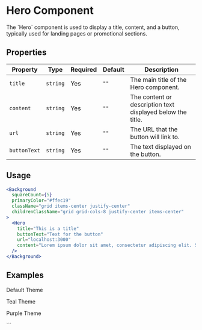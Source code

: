 
# Hero Component

<div className="component-guide text-white">
<p>The `Hero` component is used to display a title, content, and a button, typically used for landing pages or promotional sections.</p>

## Properties

| Property     | Type     | Required | Default | Description                                                |
| ------------ | -------- | -------- | ------- | ---------------------------------------------------------- |
| `title`      | `string` | Yes      | `""`    | The main title of the Hero component.                      |
| `content`    | `string` | Yes      | `""`    | The content or description text displayed below the title. |
| `url`        | `string` | Yes      | `""`    | The URL that the button will link to.                      |
| `buttonText` | `string` | Yes      | `""`    | The text displayed on the button.                          |

## Usage

```jsx title="Hero Component"
<Background
  squareCount={5}
  primaryColor="#ffec19"
  className="grid items-center justify-center"
  childrenClassName="grid grid-cols-8 justify-center items-center"
>
  <Hero
    title="This is a title"
    buttonText="Text for the button"
    url="localhost:3000"
    content="Lorem ipsum dolor sit amet, consectetur adipiscing elit. Sed do eiusmod tempor incididunt ut labore et dolore magna aliqua."
  />
</Background>
```

## Examples

<p>Default Theme</p>
<Background
  squareCount={5}
  primaryColor="#ffec19"
  className="grid items-center justify-center py-8"
  childrenClassName="grid grid-cols-8 justify-center items-center h-full"
>
  <Hero
    title="This is a title"
    buttonText="Click Here"
    url="localhost:3000"
    content="Lorem ipsum dolor sit amet, consectetur adipiscing elit. Sed do eiusmod tempor incididunt ut labore et dolore magna aliqua."
  />
</Background>

<p>Teal Theme</p>
<Background
  squareCount={5}
  primaryColor="#1af1ff"
  className="grid items-center justify-center py-8"
  childrenClassName="grid grid-cols-8 justify-center items-center h-full"
>
  <Hero
    title="This is a title"
    buttonText="Click Here"
    url="localhost:3000"
    content="Lorem ipsum dolor sit amet, consectetur adipiscing elit. Sed do eiusmod tempor incididunt ut labore et dolore magna aliqua."
  />
</Background>

 <p>Purple Theme</p>
  <Background squareCount={5} primaryColor="#b15bff" className="grid items-center justify-center py-8" childrenClassName="grid grid-cols-8 justify-center items-center h-full">
  <Hero title="This is a title" buttonText="Click Here" url="localhost:3000" content="Lorem ipsum dolor sit amet, consectetur adipiscing elit. Sed do eiusmod tempor incididunt ut labore et dolore magna aliqua." theme="purple" />
  </Background>
</div>
```
